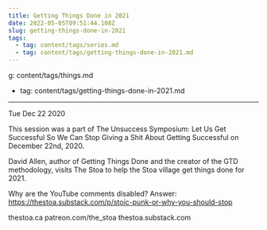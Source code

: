 ```yaml
---
title: Getting Things Done in 2021
date: 2022-05-05T09:51:44.108Z
slug: getting-things-done-in-2021
tags:
  - tag: content/tags/series.md
  - tag: content/tags/getting-things-done-in-2021.md
---
```



g: content/tags/things.md
  - tag: content/tags/getting-things-done-in-2021.md
---





Tue Dec 22 2020

This session was a part of The Unsuccess Symposium: Let Us Get Successful So We Can Stop Giving a Shit About Getting Successful on December 22nd, 2020.

David Allen, author of Getting Things Done and the creator of the GTD methodology, visits The Stoa to help the Stoa village get things done for 2021.

Why are the YouTube comments disabled? Answer: https://thestoa.substack.com/p/stoic-punk-or-why-you-should-stop

thestoa.ca
patreon.com/the_stoa
thestoa.substack.com


